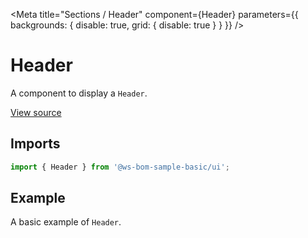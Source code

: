 
<Meta
  title="Sections / Header"
  component={Header}
  parameters={{ backgrounds: { disable: true, grid: { disable: true } } }}
/>

# Header

A component to display a `Header`.

[View source](https://github.com/{username}/{repo}/tree/main/src/mixer/packages/ui/src/sections/header)

## Imports

```js
import { Header } from '@ws-bom-sample-basic/ui';
```

## Example

A basic example of `Header`.

<Canvas>
  <Story name="default">
    <div style={{ backgroundColor: 'var(--color-neutral-900)' }}>
      <Header />
    </div>
  </Story>
</Canvas>

<Canvas>
  <Story name="sticky">
    <Header sticky />
  </Story>
</Canvas>
